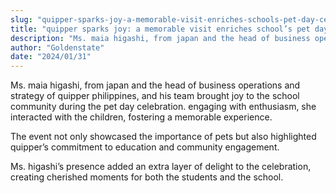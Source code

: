 ```yaml
---
slug: "quipper-sparks-joy-a-memorable-visit-enriches-schools-pet-day-celebration"
title: "quipper sparks joy: a memorable visit enriches school’s pet day celebration"
description: "Ms. maia higashi, from japan and the head of business operations and strategy of quipper..."
author: "Goldenstate"
date: "2024/01/31"
---
```


Ms. maia higashi, from japan and the head of business operations and strategy of quipper philippines, and his team brought joy to the school community during the pet day celebration. engaging with enthusiasm, she interacted with the children, fostering a memorable experience.

The event not only showcased the importance of pets but also highlighted quipper’s commitment to education and community engagement.

Ms. higashi’s presence added an extra layer of delight to the celebration, creating cherished moments for both the students and the school.